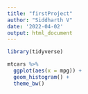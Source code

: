 ```yaml
---
title: "firstProject"
author: "Siddharth V"
date: '2022-04-02'
output: html_document
---
```


```r
library(tidyverse)
```

```r
mtcars %>%
  ggplot(aes(x = mpg)) +
  geom_histogram() +
  theme_bw()
```

